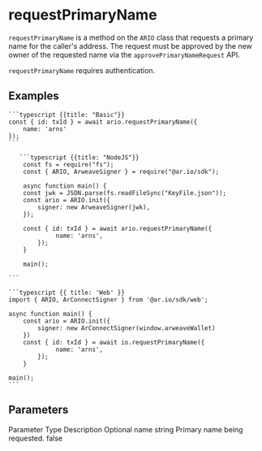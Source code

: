 
# requestPrimaryName

`requestPrimaryName` is a method on the `ARIO` class that requests a primary name for the caller's address. The request must be approved by the new owner of the requested name via the `approvePrimaryNameRequest` API.

`requestPrimaryName` requires authentication.

## Examples

<CodeGroup title="transfer">

    ```typescript {{title: "Basic"}}
    const { id: txId } = await ario.requestPrimaryName({
        name: 'arns'
    });
    ```

       ```typescript {{title: "NodeJS"}}
        const fs = require("fs");
        const { ARIO, ArweaveSigner } = require("@ar.io/sdk");

        async function main() {
        const jwk = JSON.parse(fs.readFileSync("KeyFile.json"));
        const ario = ARIO.init({
            signer: new ArweaveSigner(jwk),
        });

        const { id: txId } = await ario.requestPrimaryName({
                 name: 'arns',
            });
        }

        main();

    ```

    ```typescript {{ title: 'Web' }}
    import { ARIO, ArConnectSigner } from '@ar.io/sdk/web';

    async function main() {
        const ario = ARIO.init({
            signer: new ArConnectSigner(window.arweaveWallet)
        })
        const { id: txId } = await io.requestPrimaryName({
                 name: 'arns',
            });
        }

    main();
    ```

</CodeGroup>

## Parameters

<Table>
  <Table.Head>
    <Table.Row>
      <Table.Header>Parameter</Table.Header>
      <Table.Header>Type</Table.Header>
      <Table.Header>Description</Table.Header>
      <Table.Header>Optional</Table.Header>
    </Table.Row>
  </Table.Head>
  <Table.Body>
    <Table.Row>
      <Table.Cell className="font-semibold">name</Table.Cell>
      <Table.Cell>string</Table.Cell>
      <Table.Cell>Primary name being requested.</Table.Cell>
      <Table.Cell>false</Table.Cell>
    </Table.Row>
  </Table.Body>
</Table>

